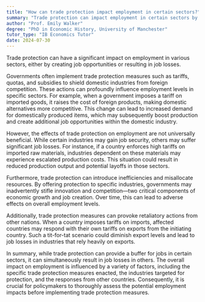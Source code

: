 ```yaml
---
title: "How can trade protection impact employment in certain sectors?"
summary: "Trade protection can impact employment in certain sectors by either increasing job opportunities or causing job losses."
author: "Prof. Emily Walker"
degree: "PhD in Economic History, University of Manchester"
tutor_type: "IB Economics Tutor"
date: 2024-07-30
---
```


Trade protection can have a significant impact on employment in various sectors, either by creating job opportunities or resulting in job losses.

Governments often implement trade protection measures such as tariffs, quotas, and subsidies to shield domestic industries from foreign competition. These actions can profoundly influence employment levels in specific sectors. For example, when a government imposes a tariff on imported goods, it raises the cost of foreign products, making domestic alternatives more competitive. This change can lead to increased demand for domestically produced items, which may subsequently boost production and create additional job opportunities within the domestic industry.

However, the effects of trade protection on employment are not universally beneficial. While certain industries may gain job security, others may suffer significant job losses. For instance, if a country enforces high tariffs on imported raw materials, industries dependent on these materials may experience escalated production costs. This situation could result in reduced production output and potential layoffs in those sectors.

Furthermore, trade protection can introduce inefficiencies and misallocate resources. By offering protection to specific industries, governments may inadvertently stifle innovation and competition—two critical components of economic growth and job creation. Over time, this can lead to adverse effects on overall employment levels.

Additionally, trade protection measures can provoke retaliatory actions from other nations. When a country imposes tariffs on imports, affected countries may respond with their own tariffs on exports from the initiating country. Such a tit-for-tat scenario could diminish export levels and lead to job losses in industries that rely heavily on exports.

In summary, while trade protection can provide a buffer for jobs in certain sectors, it can simultaneously result in job losses in others. The overall impact on employment is influenced by a variety of factors, including the specific trade protection measures enacted, the industries targeted for protection, and the responses from other countries. Consequently, it is crucial for policymakers to thoroughly assess the potential employment impacts before implementing trade protection measures.
    